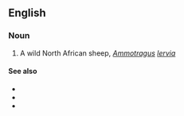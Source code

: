 ==English==

===Noun===

{{en-noun|sg=[[Barbary]] [[sheep]]|Barbary sheep}}

# A wild North African sheep, ''[[Ammotragus]] [[lervia]]''

====See also====
*{{pedialite}}
*{{specieslite|Ammotragus lervia}}
*{{commonslite|Category:Ammotragus lervia}}